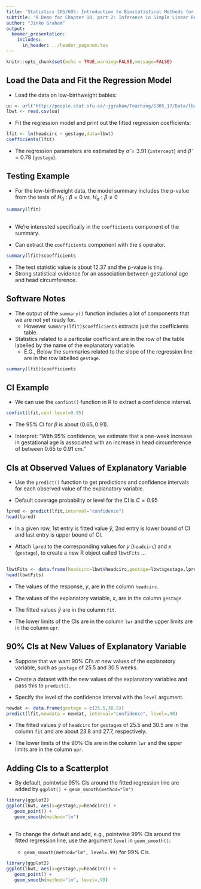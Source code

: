 ```yaml
---
title: 'Statistics 305/605: Introduction to Biostatistical Methods for Health Sciences'
subtitle: 'R Demo for Chapter 18, part 2: Inference in Simple Linear Regression'
author: "Jinko Graham"
output: 
  beamer_presentation:
    includes:
      in_header: ../header_pagenum.tex
---
```


```r
knitr::opts_chunk$set(echo = TRUE,warning=FALSE,message=FALSE)
```

## Load the Data and Fit the Regression Model

* Load the data on low-birthweight babies:

\scriptsize

```r
uu <- url("http://people.stat.sfu.ca/~jgraham/Teaching/S305_17/Data/lbwt.csv")
lbwt <- read.csv(uu)
```

\normalsize

* Fit the regression model and print out the fitted regression coefficients:

\scriptsize

```r
lfit <- lm(headcirc ~ gestage,data=lbwt)
coefficients(lfit)
```

\normalsize

* The regression parameters are estimated by $\hat{\alpha}=3.91$ (`intercept`) and $\hat{\beta}=0.78$ (`gestage`).

## Testing Example

* For the low-birthweight data, the model summary includes 
the p-value from the tests of $H_0: \beta=0$ _vs._
$H_a:\beta \not= 0$

\scriptsize

```r
summary(lfit)
```

\normalsize 

##  

\bigskip

* We're interested specifically in the `coefficients` component of the summary.


* Can extract the `coefficients` component with the `$` operator.

\scriptsize

```r
summary(lfit)$coefficients
```

\normalsize 

* The test statistic value is about 12.37 and the p-value is tiny.
* Strong statistical evidence for an association between gestational age and
head circumference.

## Software Notes

* The output of the `summary()` function includes a lot
of components that we are not yet ready for.
    + However 
    `summary(lfit)$coefficients` 
    extracts just
    the coefficients table.
* Statistics related to a particular
coefficient are in the row of the
table labelled by the name of the
explanatory variable.
    + E.G., Below the summaries related to the slope 
    of the regression line are in the row labelled `gestage`.
    
\scriptsize

```r
summary(lfit)$coefficients
```

\normalsize

## CI Example

* We can use the `confint()` function in R to extract a confidence interval.

\scriptsize

```r
confint(lfit,conf.level=0.95)
```

\normalsize

* The 95% CI for $\beta$ is about $(0.65,0.91)$. 

* Interpret:
"With 95% confidence, we estimate that a
  one-week increase in gestational age
  is associated with an increase in head circumference
  of between 0.65 to 0.91 cm."
    

## CIs at Observed Values of Explanatory Variable

* Use the `predict()` function to get predictions and confidence
intervals for each observed value of the explanatory variable.

* Default coverage probability or level for the CI is $C=0.95$

\scriptsize

```r
lpred <- predict(lfit,interval="confidence")
head(lpred)
```

\normalsize

* In a given row, 1st entry
is fitted value $\hat{y}$, 2nd entry is lower bound of CI and last entry is upper bound of CI.


* Attach `lpred` to the corresponding values for $y$ (`headcirc`) and $x$ (`gestage`), to create a new R object called `lbwtFits` $\ldots$

## 

\bigskip

\scriptsize

```r
lbwtFits <- data.frame(headcirc=lbwt$headcirc,gestage=lbwt$gestage,lpred)
head(lbwtFits)
```

\normalsize

* The values of the response, $y$,
are in the column `headcirc`.

* The values of the explanatory variable, $x$, are in the column `gestage`.

* The fitted values $\hat{y}$ are in the column `fit`.

* The lower limits of the CIs are in the column `lwr`
and the upper limits are in the column `upr`.


## 90% CIs at New Values of Explanatory Variable

* Suppose that we want 90% CI's at new values of the explanatory variable, such as `gestage` of 25.5 and 30.5 weeks.

* Create a dataset with the new values of the explanatory 
variables and pass this to `predict()`.
* Specify the level of the confidence interval with the `level` argument.


\scriptsize

```r
newdat <- data.frame(gestage = c(25.5,30.5))
predict(lfit,newdata = newdat, interval="confidence", level=.90)
```

\normalsize

* The fitted values $\hat{y}$ of `headcirc` for 
`gestage`s of 25.5 and 30.5 are in the column `fit` and are about 23.8 and 27.7, respectively.

* The lower limits of the 90% CIs are in the column `lwr`
and the upper limits are in the column `upr`.


## Adding CIs to a Scatterplot

* By default, pointwise 95% CIs around the fitted regression line are added by `ggplot() + geom_smooth(method="lm")`

\scriptsize

```r
library(ggplot2)
ggplot(lbwt, aes(x=gestage,y=headcirc)) + 
   geom_point() + 
   geom_smooth(method="lm")
```

\normalsize

##

* To change the default and add, e.g., pointwise 99% CIs around the fitted regression line, use the argument `level` in `geom_smooth()`: 

    + `geom_smooth(method="lm", level=.99)` for 99% CIs.

\scriptsize

```r
library(ggplot2)
ggplot(lbwt, aes(x=gestage,y=headcirc)) + 
   geom_point() + 
   geom_smooth(method="lm", level=.99)
```
